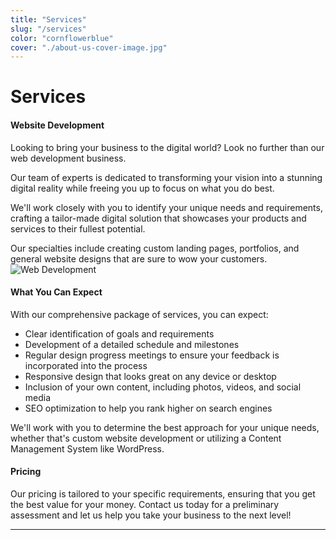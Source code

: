 ```yaml
---
title: "Services"
slug: "/services"
color: "cornflowerblue"
cover: "./about-us-cover-image.jpg"
---
```


# Services

#### Website Development
Looking to bring your business to the digital world? 
Look no further than our web development business. 

Our team of experts is dedicated to transforming your vision into a stunning digital reality while freeing you up to focus on what you do best.<br />

We'll work closely with you to identify your unique needs and requirements, crafting a tailor-made digital solution that showcases your products and services to their fullest potential. 

Our specialties include creating custom landing pages, portfolios, and general website designs that are sure to wow your customers.
![Web Development](https://cdn.pixabay.com/photo/2021/08/04/13/06/software-developer-6521720_960_720.jpg)

#### What You Can Expect
With our comprehensive package of services, you can expect:<br />
<ul>
<li> Clear identification of goals and requirements</li>
<li> Development of a detailed schedule and milestones </li>
<li> Regular design progress meetings to ensure your feedback is incorporated into the process </li>
<li> Responsive design that looks great on any device or desktop </li>
<li> Inclusion of your own content, including photos, videos, and social media </li>
<li> SEO optimization to help you rank higher on search engines </li>
</ul>

We'll work with you to determine the best approach for your unique needs, whether that's custom website development or utilizing a Content Management System like WordPress.

#### Pricing
Our pricing is tailored to your specific requirements, ensuring that you get the best value for your money. 
Contact us today for a preliminary assessment and let us help you take your business to the next level!





_______________________________________________________________________________________________________________________

